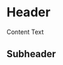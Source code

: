 

<Meta
  title="Components/UI/MediaControls"
  component={MediaControls}
/>

# Header
Content Text

## Subheader
<Canvas sourceState="shown" withSource="open">
  <Story name="Name">
    <MediaControls/>
  </Story>
</Canvas>
